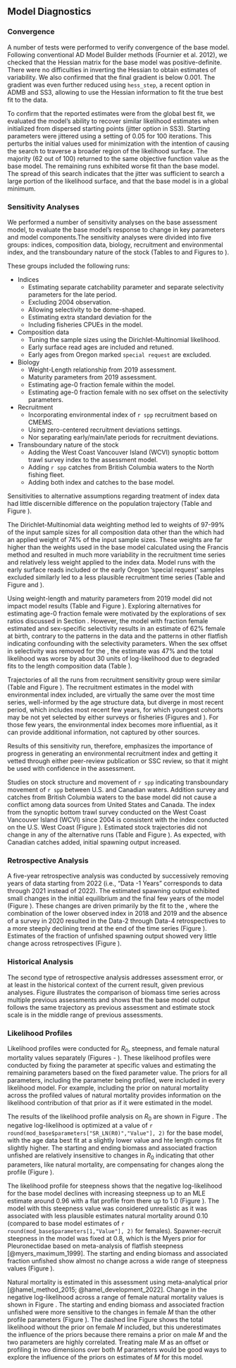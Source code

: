 ## Model Diagnostics

### Convergence
A number of tests were performed to verify convergence of the base model. Following conventional AD Model Builder methods (Fournier et al. 2012), we checked that the Hessian matrix for the base model was positive-definite. There were no difficulties in inverting the Hessian to obtain estimates of variability. We also confirmed that the final gradient is below 0.001. The gradient was even further reduced using `hess_step`, a recent option in ADMB and SS3, allowing to use the Hessian information to fit the true best fit to the data. 

To confirm that the reported estimates were from the global best fit, we evaluated the model's ability to recover similar likelihood estimates when initialized from dispersed starting points (jitter option in SS3). Starting parameters were jittered using a setting of 0.05 for 100 iterations. This perturbs the initial values used for minimization with the intention of causing the search to traverse a broader region of the likelihood surface. The majority (62 out of 100) returned to the same objective function value as the base model. The remaining runs exhibited worse fit than the base model. The spread of this search indicates that the jitter was sufficient to search a large portion of the likelihood surface, and that the base model is in a global minimum.

### Sensitivity Analyses
We performed a number of sensitivity analyses on the base assessment model, to evaluate the base model's response to change in key parameters and model components.The sensitivity analyses were divided into five groups: indices, composition data, biology, recruitment and environmental index, and the transboundary nature of the stock  (Tables \ref{tab:sens-table-index} to \ref{tab:sens-table-Canada} and Figures \ref{fig:sens-index1} to \ref{fig:sens-Canada1}).

These groups included the following runs:

- Indices
  - Estimating separate catchability parameter and separate selectivity parameters for the late \gls{s-tri} period.
  - Excluding \gls{s-tri} 2004 observation.
  - Allowing \gls{s-tri} selectivity to be dome-shaped.
  - Estimating extra standard deviation for the \Gls{s-wcgbt}
  - Including fisheries CPUEs in the model.

- Composition data
  - Tuning the sample sizes using the Dirichlet-Multinomial likelihood.
  - Early surface read ages are included and retuned.
  - Early ages from Oregon marked `special request` are excluded.

- Biology
  - Weight-Length relationship from 2019 assessment.
  - Maturity parameters from 2019 assessment.
  - Estimating age-0 fraction female within the model.
  - Estimating age-0 fraction female with no sex offset on the \Gls{s-wcgbt} selectivity parameters.

- Recruitment
  - Incorporating environmental index of `r spp` recruitment based on CMEMS.
  - Using zero-centered recruitment deviations settings.
  - Nor separating early/main/late periods for recruitment deviations.

- Transboundary nature of the stock
  - Adding the West Coast Vancouver Island (WCVI) synoptic bottom trawl survey index to the assessment model.
  - Adding `r spp` catches from British Columbia waters to the North fishing fleet.
  - Adding both index and catches to the base model.

Sensitivities to alternative assumptions regarding treatment of index data had little discernible difference on the population trajectory (Table \ref{tab:sens-table-index} and Figure \ref{fig:sens-index1}).

The Dirichlet-Multinomial data weighting method led to weights of 97-99% of the input sample sizes for all composition data other than the \Gls{s-wcgbt} which had an applied weight of 74% of the input sample sizes. These weights are far higher than the weights used in the base model calculated using the Francis method and resulted in much more variability in the recruitment time series and relatively less weight applied to the index data. Model runs with the early surface reads included or the early Oregon 'special request' samples excluded similarly led to a less plausible recruitment time series (Table \ref{tab:sens-table-comp} and Figure \ref{fig:sens-comp1} and \ref{fig:sens-comp2}).

Using weight-length and maturity parameters from 2019 model did not impact model results (Table \ref{tab:sens-table-bio} and Figure \ref{fig:sens-bio1}). Exploring alternatives for estimating age-0 fraction female were motivated by the explorations of sex ratios discussed in Section \ref{sex-ratio}. However, the model with fraction female estimated and sex-specific selectivity results in an estimate of 62% female at birth, contrary to the patterns in the data and the patterns in other flatfish indicating confounding with the selectivity parameters. When the sex offset in selectivity was removed for the \Gls{s-wcgbt}, the estimate was 47% and the total likelihood was worse by about 30 units of log-likelihood due to degraded fits to the length composition data (Table \ref{tab:sens-table-bio}).

Trajectories of all the runs from recruitment sensitivity group were similar (Table \ref{tab:sens-table-bio} and Figure \ref{fig:sens-recruit1}). The recruitment estimates in the model with environmental index included, are virtually the same over the most time series, well-informed by the age structure data, but diverge in most recent period, which includes most recent few years, for which youngest cohorts may be not yet selected by either surveys or fisheries (Figures \ref{fig:sens-recruit2} and \ref{fig:env-index-fit}). For those few years, the environmental index becomes more influential, as it can provide additional information, not captured by other sources.

Results of this sensitivity run, therefore, emphasizes the importance of progress in generating an environmental recruitment index and getting it vetted through either peer-review publication or SSC review, so that it might be used with confidence in the assessment.

Studies on stock structure and movement of `r spp` indicating transboundary movement of `r spp` between U.S. and Canadian waters. Addition survey and catches from British Columbia waters to the base model did not cause a conflict among data sources from United States and Canada. The index from the synoptic bottom trawl survey conducted on the West Coast Vancouver Island (WCVI) since 2004 is consistent with the \Gls{s-wcgbt} index conducted on the U.S. West Coast (Figure \ref{fig:sens-Canada0}). Estimated stock trajectories did not change in any of the alternative runs (Table \ref{tab:sens-table-Canada} and Figure \ref{fig:sens-Canada1}). As expected, with Canadian catches added, initial spawning output increased.

### Retrospective Analysis

A five-year retrospective analysis was conducted by successively removing years of data starting from 2022 (i.e., “Data -1 Years” corresponds to data through 2021 instead of 2022). The estimated spawning output exhibited small changes in the initial equilibrium and the final few years of the model (Figure \ref{fig:retro-ssb}). These changes are driven primarily by the fit to the \Gls{s-wcgbt}, where the combination of the lower observed index in 2018 and 2019 and the absence of a survey in 2020 resulted in the Data-2 through Data-4 retrospectives to a more steeply declining trend at the end of the time series (Figure \ref{fig:retro-index}). Estimates of the fraction of unfished spawning output showed very little change across retrospectives (Figure \ref{fig:retro-depl}).

### Historical Analysis
The second type of retrospective analysis addresses assessment error, or at least in the historical context of the current result, given previous analyses. Figure \ref{fig:smry-bio-historical} illustrates the comparison of biomass time series across multiple previous assessments and shows that the base model output follows the same trajectory as previous assessment and estimate stock scale  is in the middle range of previous assessments.

### Likelihood Profiles

Likelihood profiles were conducted for $R_0$, steepness, and female natural mortality values separately (Figures \ref{fig:r0-profile} - \ref{fig:m-profile-pars}). These likelihood profiles were conducted by fixing the parameter at specific values and estimating the remaining parameters based on the fixed parameter value. The priors for all parameters, including the parameter being profiled, were included in every likelihood model. For example, including the prior on natural mortality across the profiled values of natural mortality provides information on the likelihood contribution of that prior as if it were estimated in the model.  

The results of the likelihood profile analysis on $R_0$ are shown in Figure \ref{fig:r0-profile}. The negative log-likelihood is optimized at a value of `r round(mod_base$parameters["SR_LN(R0)","Value"], 2)` for the base model, with the age data best fit at a slightly lower value and hte length comps fit slightly higher. The starting and ending biomass and associated fraction unfished are relatively insensitive to changes in $R_0$ indicating that other parameters, like natural mortality, are compensating for changes along the profile (Figure \ref{fig:r0-profile-pars}).

The likelihood profile for steepness shows that the negative log-likelihood for the base model declines with increasing steepness up to an MLE estimate around 0.96 with a flat profile from there up to 1.0 (Figure \ref{fig:h-profile}). The model with this steepness value was considered unrealistic as it was associated with less plausible estimates natural mortality around 0.10 (compared to base model estimates of `r round(mod_base$parameters[1,"Value"], 2)` for females). Spawner-recruit steepness in the model was fixed at 0.8, which is the Myers prior for Pleuronectidae based on meta-analysis of flatfish steepness [@myers_maximum_1999]. The starting and ending biomass and associated fraction unfished show almost no change across a wide range of steepness values (Figure \ref{fig:h-profile-pars}).

Natural mortality is estimated in this assessment using meta-analytical prior [@hamel_method_2015; @hamel_development_2022]. Change in the negative log-likelihood across a range of female natural mortality values is shown in Figure \ref{fig:m-profile}. The starting and ending biomass and associated fraction unfished were more sensitive to the changes in female $M$ than the other profile parameters (Figure \ref{fig:m-profile-pars}). The dashed line Figure \ref{fig:m-profile} shows the total likelihood without the prior on female $M$ included, but this underestimates the influence of the priors because there remains a prior on male $M$ and the two parameters are highly correlated. Treating male $M$ as an offset or profiling in two dimensions over both $M$ parameters would be good ways to explore the influence of the priors on estimates of $M$ for this model.
